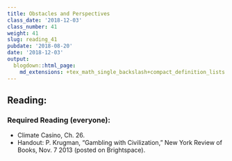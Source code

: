 ```yaml
---
title: Obstacles and Perspectives
class_date: '2018-12-03'
class_number: 41
weight: 41
slug: reading_41
pubdate: '2018-08-20'
date: '2018-12-03'
output:
  blogdown::html_page:
    md_extensions: +tex_math_single_backslash+compact_definition_lists
---
```

## Reading:

### Required Reading (everyone):
* Climate Casino, Ch. 26.
* Handout: P.  Krugman, "Gambling with Civilization," New York Review of Books, Nov. 7 2013 (posted on Brightspace).


